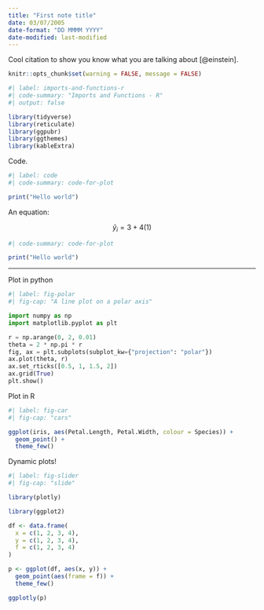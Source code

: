```yaml
---
title: "First note title"
date: 03/07/2005
date-format: "DD MMMM YYYY"
date-modified: last-modified
---
```


Cool citation to show you know what you are talking about [@einstein].

```r
knitr::opts_chunk$set(warning = FALSE, message = FALSE)
```

```r
#| label: imports-and-functions-r
#| code-summary: "Imports and Functions - R"
#| output: false

library(tidyverse)
library(reticulate)
library(ggpubr)
library(ggthemes)
library(kableExtra)
```

Code.

```r
#| label: code
#| code-summary: code-for-plot

print("Hello world")
```


An equation:

$$
\hat{y}_i = 3 + 4(1)
$$

```r
#| code-summary: code-for-plot

print("Hello world")
```

---

Plot in python

```python
#| label: fig-polar
#| fig-cap: "A line plot on a polar axis"

import numpy as np
import matplotlib.pyplot as plt

r = np.arange(0, 2, 0.01)
theta = 2 * np.pi * r
fig, ax = plt.subplots(subplot_kw={"projection": "polar"})
ax.plot(theta, r)
ax.set_rticks([0.5, 1, 1.5, 2])
ax.grid(True)
plt.show()
```

Plot in R

```r
#| label: fig-car
#| fig-cap: "cars"

ggplot(iris, aes(Petal.Length, Petal.Width, colour = Species)) +
  geom_point() +
  theme_few()
```

Dynamic plots!

```r
#| label: fig-slider
#| fig-cap: "slide"

library(plotly)

library(ggplot2)

df <- data.frame(
  x = c(1, 2, 3, 4),
  y = c(1, 2, 3, 4),
  f = c(1, 2, 3, 4)
)

p <- ggplot(df, aes(x, y)) +
  geom_point(aes(frame = f)) +
  theme_few()

ggplotly(p)
```
